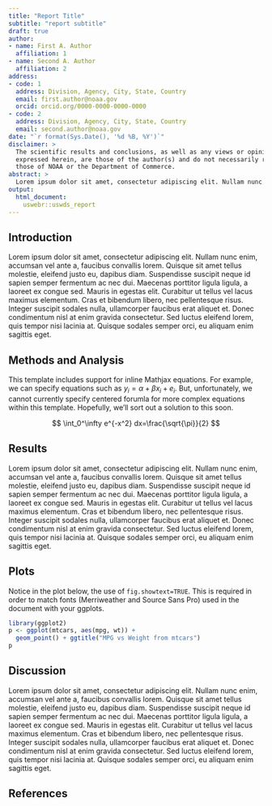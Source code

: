 ```yaml
---
title: "Report Title"
subtitle: "report subtitle"
draft: true
author:
- name: First A. Author
  affiliation: 1
- name: Second A. Author
  affiliation: 2
address:
- code: 1
  address: Division, Agency, City, State, Country 
  email: first.author@noaa.gov
  orcid: orcid.org/0000-0000-0000-0000
- code: 2
  address: Division, Agency, City, State, Country 
  email: second.author@noaa.gov
date: "`r format(Sys.Date(), '%d %B, %Y')`"
disclaimer: >
  The scientific results and conclusions, as well as any views or opinions 
  expressed herein, are those of the author(s) and do not necessarily reflect 
  those of NOAA or the Department of Commerce.
abstract: >
  Lorem ipsum dolor sit amet, consectetur adipiscing elit. Nullam nunc enim, accumsan vel ante a, faucibus convallis lorem. Quisque sit amet tellus molestie, eleifend justo eu, dapibus diam. Suspendisse suscipit neque id sapien semper fermentum ac nec dui. Maecenas porttitor ligula ligula, a laoreet ex congue sed. Mauris in egestas elit. Curabitur ut tellus vel lacus maximus elementum. Cras et bibendum libero, nec pellentesque risus. Integer suscipit sodales nulla, ullamcorper faucibus erat aliquet et. Donec condimentum nisl at enim gravida consectetur. Sed luctus eleifend lorem, quis tempor nisi lacinia at. Quisque sodales semper orci, eu aliquam enim sagittis eget.
output:
  html_document:
    uswebr::uswds_report
---
```


## Introduction

Lorem ipsum dolor sit amet, consectetur adipiscing elit. Nullam nunc enim, accumsan vel ante a, faucibus convallis lorem. Quisque sit amet tellus molestie, eleifend justo eu, dapibus diam. Suspendisse suscipit neque id sapien semper fermentum ac nec dui. Maecenas porttitor ligula ligula, a laoreet ex congue sed. Mauris in egestas elit. Curabitur ut tellus vel lacus maximus elementum. Cras et bibendum libero, nec pellentesque risus. Integer suscipit sodales nulla, ullamcorper faucibus erat aliquet et. Donec condimentum nisl at enim gravida consectetur. Sed luctus eleifend lorem, quis tempor nisi lacinia at. Quisque sodales semper orci, eu aliquam enim sagittis eget.

## Methods and Analysis

This template includes support for inline Mathjax equations. For example, we can specify equations such as $y_i = \alpha + \beta x_i + e_i$. But, unfortunately, we cannot currently specify centered forumla for more complex equations within this template. Hopefully, we'll sort out a solution to this soon. 

$$
  \int_0^\infty e^{-x^2} dx=\frac{\sqrt{\pi}}{2}
$$

## Results

Lorem ipsum dolor sit amet, consectetur adipiscing elit. Nullam nunc enim, accumsan vel ante a, faucibus convallis lorem. Quisque sit amet tellus molestie, eleifend justo eu, dapibus diam. Suspendisse suscipit neque id sapien semper fermentum ac nec dui. Maecenas porttitor ligula ligula, a laoreet ex congue sed. Mauris in egestas elit. Curabitur ut tellus vel lacus maximus elementum. Cras et bibendum libero, nec pellentesque risus. Integer suscipit sodales nulla, ullamcorper faucibus erat aliquet et. Donec condimentum nisl at enim gravida consectetur. Sed luctus eleifend lorem, quis tempor nisi lacinia at. Quisque sodales semper orci, eu aliquam enim sagittis eget.

## Plots

Notice in the plot below, the use of `fig.showtext=TRUE`. This is required in order to match fonts (Merriweather and Source Sans Pro) used in the document with your ggplots.

```r
library(ggplot2)
p <- ggplot(mtcars, aes(mpg, wt)) +
  geom_point() + ggtitle("MPG vs Weight from mtcars")
p
```

## Discussion

Lorem ipsum dolor sit amet, consectetur adipiscing elit. Nullam nunc enim, accumsan vel ante a, faucibus convallis lorem. Quisque sit amet tellus molestie, eleifend justo eu, dapibus diam. Suspendisse suscipit neque id sapien semper fermentum ac nec dui. Maecenas porttitor ligula ligula, a laoreet ex congue sed. Mauris in egestas elit. Curabitur ut tellus vel lacus maximus elementum. Cras et bibendum libero, nec pellentesque risus. Integer suscipit sodales nulla, ullamcorper faucibus erat aliquet et. Donec condimentum nisl at enim gravida consectetur. Sed luctus eleifend lorem, quis tempor nisi lacinia at. Quisque sodales semper orci, eu aliquam enim sagittis eget.

## References